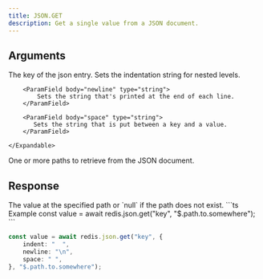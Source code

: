 ```yaml
---
title: JSON.GET
description: Get a single value from a JSON document.
---
```


## Arguments

<ParamField body="key" type="string" required>
  The key of the json entry.
</ParamField>

<ParamField body="options">
    <Expandable>
        <ParamField body="indent" type="string">
            Sets the indentation string for nested levels.
        </ParamField>

        <ParamField body="newline" type="string">
            Sets the string that's printed at the end of each line.
        </ParamField>

        <ParamField body="space" type="string">
           Sets the string that is put between a key and a value.
        </ParamField>

    </Expandable>

</ParamField>

<ParamField body="paths" type="...string[]" default="$">
  One or more paths to retrieve from the JSON document.
</ParamField>

## Response

<ResponseField type="(TValue | null)[]" required>
  The value at the specified path or `null` if the path does not exist.
</ResponseField>

<RequestExample>
```ts Example
const value = await redis.json.get("key", "$.path.to.somewhere");
```

```ts With Options
const value = await redis.json.get("key", {
    indent: "  ",
    newline: "\n",
    space: " ",
}, "$.path.to.somewhere");
```

</RequestExample>
